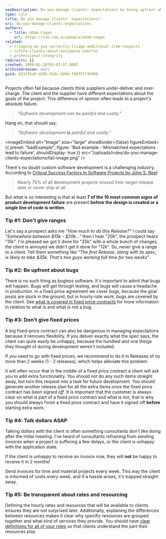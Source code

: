 ```yaml
---
seoDescription: Do you manage clients' expectations by being upfront about estimates and costs?
type: rule
title: Do you manage clients' expectations?
uri: do-you-manage-clients-expectations
authors:
  - title: Adam Cogan
    url: https://ssw.com.au/people/adam-cogan
related:
  - triaging-do-you-correctly-triage-additional-item-requests
  - inform-clients-about-estimates-overrun
  - professional-integrity
redirects: []
created: 2009-02-26T03:03:57.000Z
archivedreason: null
guid: 63337ba8-d206-41dc-920d-f89f5ff3b998
---
```


Projects often fail because clients think suppliers under-deliver and over-charge. The client and the supplier have different expectations about the goals of the project. This difference of opinion often leads to a project's absolute failure.
> _"Software development can be painful and costly."_

Hang on, that should say:

> _"Software development **is** painful and costly."_

<imageEmbed
  alt="Image"
  size="large"
  showBorder={false}
  figureEmbed={{
    preset: "badExample",
    figure: 'Bad example - Mismatched expectations lead to failure',
    shouldDisplay: true
  }}
  src="/uploads/rules/do-you-manage-clients-expectations/fail-image.png"
/>

There's no doubt custom software development is a challenging industry. According to [Critical Success Factors In Software Projects by John S. Reel](https://cmapspublic.ihmc.us/rid=1240967873742_627444575_5503/Critical%20Success%20Factors%20In%20Software%20Projects.pdf):

> Nearly 75% of all development projects missed their target release date or never ship at all.

But what is so interesting is that at least **7 of the 10 most common signs of product development failure** are present **before the design is created or a single line of code is written**.

### Tip #1: Don't give ranges

Let's say a prospect asks me _"How much to do this Release?"_ I could say _"Somewhere between $15k - $20k..."_ then I hear "20k", the prospect hears "15k". I'm pleased we got it done for "25k" with a whole bunch of changes, the client is annoyed we didn't get it done for "12k". So, never give a range to a client. Tell them something like _"The first Release, along with its spec, is likely to take $35k. That's two guys working full time for two weeks"_.

### Tip #2: Be upfront about bugs

There is no such thing as bugless software. It's important to admit that bugs will happen. Bugs will get through testing, and bugs will cause a headache in production. In a fixed price agreement we cover bugs, because the goal posts are stuck in the ground, but in hourly-rate work, bugs are covered by the client. See [what is covered in fixed price contracts](https://www.ssw.com.au/terms-and-conditions) for more information in relation to what is and what is not a bug.

### Tip #3: Don't give fixed prices

A big fixed-price contract can also be dangerous in managing expectations because it removes flexibility. If you deliver exactly what the spec says, the client can quite easily be unhappy, because the hundred and one things they thought of during development weren't included.

If you need to go with fixed prices, we recommend to do it in Releases of no more than 2 weeks (1 - 2 releases), which helps alleviate this problem.

It will often occur that in the middle of a fixed price contract a client will ask you to add extra functionality. You should not do any such items straight away, but turn this request into a task for future development. You should generate another release plan for all the extra items once the fixed price contract has been _signed off_. It is important that the customer is always clear on what is part of a fixed price contract and what is not, that is why you should always finish a fixed price contract and have it signed off **before** starting extra work.

### Tip #4: Talk dollars ASAP

Talking dollars with the client is often something consultants don't like doing after the initial meeting. I've heard of consultants refraining from sending invoices when a project is suffering a few delays, or the client is unhappy with the application state.

If the client is unhappy to receive an invoice now, they will **not** be happy to receive it in 2 months!

Send invoices for time and material projects every week. This way the client is informed of costs every week, and if a hassle arises, it's trapped straight away.

### Tip #5: Be transparent about rates and resourcing

Defining the hourly rates and resources that will be available to clients ensures they are not surprised later. Additionally, explaining the differences between resources makes it clear why specific resources are grouped together and what kind of services they provide. You should have [clear definitions for all of your roles](https://github.com/SSWConsulting/SSW.Roles) so that clients understand the part their resources play.